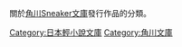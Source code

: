 {{Catnav|頁面分類|人类社会|媒体|各國媒體|各國出版社|角川系|角川書店}}
{{Catnav|頁面分類|…|類型|小說類型|輕小說|輕小說文庫|日本輕小說文庫}}
{{Catnav|頁面分類|…|各國小說|日本小說|日本輕小說|日本輕小說文庫}}

關於[[角川Sneaker文庫|角川Sneaker文庫]]發行作品的分類。
{{DEFAULTSORT:Kadokawa Sneaker Bunko}}
[[Category:日本輕小說文庫|Category:日本輕小說文庫]]
[[Category:角川文庫|Category:角川文庫]]